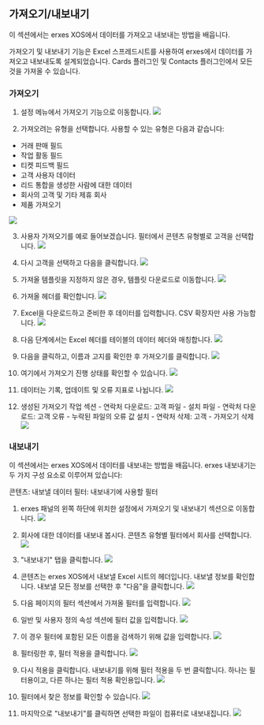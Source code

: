 
<HeroPattern />

## 가져오기/내보내기

이 섹션에서는 erxes XOS에서 데이터를 가져오고 내보내는 방법을 배웁니다.

<Note>
가져오기 및 내보내기 기능은 Excel 스프레드시트를 사용하여 erxes에서 데이터를 가져오고 내보내도록 설계되었습니다. Cards 플러그인 및 Contacts 플러그인에서 모든 것을 가져올 수 있습니다.
</Note>

### 가져오기
1. 설정 메뉴에서 가져오기 기능으로 이동합니다.
![](https://imagedelivery.net/5m26Aj-CutMXPPNacMs_yQ/9ca2dd96-1add-48fc-e89c-b0f280b15a00/public)

2. 가져오려는 유형을 선택합니다. 사용할 수 있는 유형은 다음과 같습니다:
- 거래 판매 필드
- 작업 활동 필드
- 티켓 피드백 필드
- 고객 사용자 데이터
- 리드 통합을 생성한 사람에 대한 데이터
- 회사의 고객 및 기타 제휴 회사
- 제품 가져오기

![](https://imagedelivery.net/5m26Aj-CutMXPPNacMs_yQ/604dfbe6-ff43-4bbf-cc8e-1296c60fc200/public)

3. 사용자 가져오기를 예로 들어보겠습니다. 필터에서 콘텐츠 유형별로 고객을 선택합니다.
![](https://imagedelivery.net/5m26Aj-CutMXPPNacMs_yQ/c4db76a3-1ece-47be-471c-b55c807a6300/public)

4. 다시 고객을 선택하고 다음을 클릭합니다.
![](https://imagedelivery.net/5m26Aj-CutMXPPNacMs_yQ/02337828-dffb-4901-c986-8740fb701800/public)

5. 가져올 템플릿을 지정하지 않은 경우, 템플릿 다운로드로 이동합니다.
![](https://imagedelivery.net/5m26Aj-CutMXPPNacMs_yQ/bf721b6f-42d4-46c9-084b-fa2ff5d26000/public)

6. 가져올 헤더를 확인합니다.
![](https://imagedelivery.net/5m26Aj-CutMXPPNacMs_yQ/2880fdb6-6d40-4710-724c-72e2ee020300/public)

7. Excel을 다운로드하고 준비한 후 데이터를 입력합니다. CSV 확장자만 사용 가능합니다.
![](https://imagedelivery.net/5m26Aj-CutMXPPNacMs_yQ/6fb38341-1ff5-4f83-c014-e7b9b5b9d800/public)

8. 다음 단계에서는 Excel 헤더를 테이블의 데이터 헤더와 매칭합니다.
![](https://imagedelivery.net/5m26Aj-CutMXPPNacMs_yQ/c41d9a4d-4ad6-4b44-a821-2aeef5a9dc00/public)

9. 다음을 클릭하고, 이름과 고지를 확인한 후 가져오기를 클릭합니다.
![](https://imagedelivery.net/5m26Aj-CutMXPPNacMs_yQ/6ca3c177-15ec-46c6-e454-1b20481dd800/public)

10. 여기에서 가져오기 진행 상태를 확인할 수 있습니다.
![](https://imagedelivery.net/5m26Aj-CutMXPPNacMs_yQ/acb6e10f-bf56-424e-094a-56a8ac7ca400/public)

11. 데이터는 기록, 업데이트 및 오류 지표로 나뉩니다.
![](https://imagedelivery.net/5m26Aj-CutMXPPNacMs_yQ/276734a6-07f3-4699-1276-1908a9f0e800/public)

12. 생성된 가져오기 작업 섹션 - 연락처 다운로드: 고객 파일 - 설치 파일 - 연락처 다운로드: 고객 오류 - 누락된 파일의 오류 값 설치 - 연락처 삭제: 고객 - 가져오기 삭제
![](https://imagedelivery.net/5m26Aj-CutMXPPNacMs_yQ/4c4f0e1c-98c4-4c0d-1277-70d6a47b4300/public)

### 내보내기
<Tip>
이 섹션에서는 erxes XOS에서 데이터를 내보내는 방법을 배웁니다. erxes 내보내기는 두 가지 구성 요소로 이루어져 있습니다:

콘텐츠: 내보낼 데이터
필터: 내보내기에 사용할 필터
</Tip>

1. erxes 패널의 왼쪽 하단에 위치한 설정에서 가져오기 및 내보내기 섹션으로 이동합니다.
![](https://imagedelivery.net/5m26Aj-CutMXPPNacMs_yQ/1c59bdea-4b9c-43e4-10ff-c62752018600/public)

2. 회사에 대한 데이터를 내보내 봅시다. 콘텐츠 유형별 필터에서 회사를 선택합니다.
![](https://imagedelivery.net/5m26Aj-CutMXPPNacMs_yQ/a71cceaf-7da3-4d81-a9f8-2faabb8fac00/public)

3. "내보내기" 탭을 클릭합니다.
![](https://imagedelivery.net/5m26Aj-CutMXPPNacMs_yQ/bab5a05d-66ee-4de6-33c1-4563196e6c00/public)

4. 콘텐츠는 erxes XOS에서 내보낼 Excel 시트의 헤더입니다. 내보낼 정보를 확인합니다. 내보낼 모든 정보를 선택한 후 "다음"을 클릭합니다.
![](https://imagedelivery.net/5m26Aj-CutMXPPNacMs_yQ/4b35f780-9e07-41bc-0836-bb6c9e462f00/public)

5. 다음 페이지의 필터 섹션에서 가져올 필터를 입력합니다.
![](https://imagedelivery.net/5m26Aj-CutMXPPNacMs_yQ/b8cfcbab-d420-4f21-c54b-0a957be3b800/public)

6. 일반 및 사용자 정의 속성 섹션에 필터 값을 입력합니다.
![](https://imagedelivery.net/5m26Aj-CutMXPPNacMs_yQ/65e59f7f-1a30-45b5-b8b9-61748df3ab00/public)

7. 이 경우 필터에 포함된 모든 이름을 검색하기 위해 값을 입력합니다.
![](https://imagedelivery.net/5m26Aj-CutMXPPNacMs_yQ/3fb9d3d1-9d93-44ba-7262-b8429a8ff000/public)

8. 필터링한 후, 필터 적용을 클릭합니다.
![](https://imagedelivery.net/5m26Aj-CutMXPPNacMs_yQ/df2686a1-d6cc-40d4-4413-d71b36095800/public)

9. 다시 적용을 클릭합니다. 내보내기를 위해 필터 적용을 두 번 클릭합니다. 하나는 필터용이고, 다른 하나는 필터 적용 확인용입니다.
![](https://imagedelivery.net/5m26Aj-CutMXPPNacMs_yQ/5c752333-81bd-469c-31e5-a5e003df1c00/public)

10. 필터에서 찾은 정보를 확인할 수 있습니다.
![](https://imagedelivery.net/5m26Aj-CutMXPPNacMs_yQ/360852d1-8857-47c8-a2af-e82a49848800/public)

11. 마지막으로 "내보내기"를 클릭하면 선택한 파일이 컴퓨터로 내보내집니다.
![](https://imagedelivery.net/5m26Aj-CutMXPPNacMs_yQ/6da8bfa6-ffb4-41cd-3b8a-2c1ff68a5700/public)
